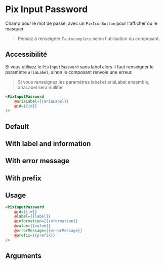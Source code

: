 

<Meta
  title='Form/Inputs/Password'
  component='PixInputPassword'
  decorators={[centered]}
  argTypes={stories.argTypes}
/>

# Pix Input Password

Champ pour le mot de passe, avec un `PixIconButton` pour l'afficher ou le masquer.

> Pensez à renseigner l'`autocomplete` selon l'utilisation du composant.

## Accessibilité

Si vous utilisez le `PixInputPassword` sans label alors il faut renseigner le paramètre `ariaLabel`, sinon le composant renvoie une erreur.

> Si vous renseignez les paramètres label et ariaLabel ensemble, ariaLabel sera nullifié.

```html
<PixInputPassword
    @ariaLabel={{ariaLabel}}
    @id={{id}}
/>
```

## Default

<Canvas>
  <Story name='Default' story={stories.Default} height={100} />
</Canvas>

## With label and information

<Canvas>
  <Story story={stories.withLabelAndInformation} height={100} />
</Canvas>

## With error message

<Canvas>
  <Story story={stories.withErrorMessage} height={130} />
</Canvas>

## With prefix

<Canvas>
  <Story story={stories.withPrefix} height={100} />
</Canvas>

## Usage

```html
<PixInputPassword
    @id={{id}}
    @label={{label}}
    @information={{information}}
    @value={{value}}
    @errorMessage={{errorMessage}}
    @prefix={{prefix}}
/>
```

## Arguments

<ArgsTable story="Default" />

